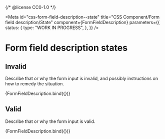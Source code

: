 {/* @license CC0-1.0 */}


<Meta
  id="css-form-field-description--state"
  title="CSS Component/Form field description/State"
  component={FormFieldDescription}
  parameters={{
    status: {
      type: "WORK IN PROGRESS",
    },
  }}
/>

# Form field description states

## Invalid

Describe that or why the form input is invalid, and possibly instructions on how to remedy the situation.

<Canvas>
  <Story
    name="Invalid"
    args={{
      id: "8cda724s-1512-4221-999e-9e0f6e10675",
      innerHTML: "This is a required field and must not be left empty.",
      status: "invalid",
    }}
  >
    {FormFieldDescription.bind({})}
  </Story>
</Canvas>

## Valid

Describe that or why the form input is valid.

<Canvas>
  <Story
    name="Valid"
    args={{
      id: "6fda501a-1512-4310-800d-7e4b5d305823",
      innerHTML: "This is very safe password!",
      status: "valid",
    }}
  >
    {FormFieldDescription.bind({})}
  </Story>
</Canvas>
